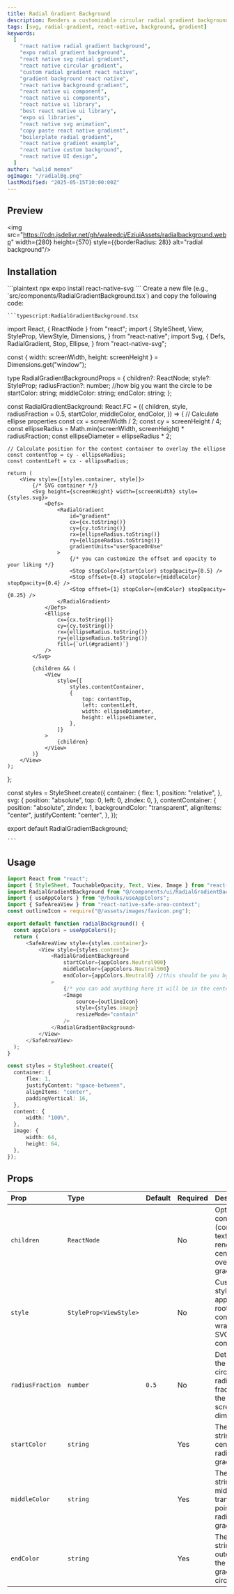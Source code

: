 ```yaml
---
title: Radial Gradient Background
description: Renders a customizable circular radial gradient background using SVG, optionally displaying children on top.
tags: [svg, radial-gradient, react-native, background, gradient]
keywords:
  [
    "react native radial gradient background",
    "expo radial gradient background",
    "react native svg radial gradient",
    "react native circular gradient",
    "custom radial gradient react native",
    "gradient background react native",
    "react native background gradient",
    "react native ui component",
    "react native ui components",
    "react native ui library",
    "best react native ui library",
    "expo ui libraries",
    "react native svg animation",
    "copy paste react native gradient",
    "boilerplate radial gradient",
    "react native gradient example",
    "react native custom background",
    "react native UI design",
  ]
author: "walid memon"
ogImage: "/radialBg.png"
lastModified: "2025-05-15T10:00:00Z"
---
```


## Preview

<img src="https://cdn.jsdelivr.net/gh/waleedcj/EziuiAssets/radialbackground.webp" width={280} height={570} style={{borderRadius: 28}} alt="radial background"/>

## Installation

  <Stepper>
  <StepperItem title="Step 1: Install react-native-svg">
      ```plaintext
    npx expo install react-native-svg
    ```
  </StepperItem>

   <StepperItem title="Step 1: Create the Gradient Component">
    Create a new file (e.g., `src/components/RadialGradientBackground.tsx`) and copy the following code:

    ```typescript:RadialGradientBackground.tsx
  import React, { ReactNode } from "react";
import {
	StyleSheet,
	View,
	StyleProp,
	ViewStyle,
	Dimensions,
} from "react-native";
import Svg, {
	Defs,
	RadialGradient,
	Stop,
	Ellipse,
} from "react-native-svg";

const { width: screenWidth, height: screenHeight } = Dimensions.get("window");

type RadialGradientBackgroundProps = {
	children?: ReactNode;
	style?: StyleProp<ViewStyle>;
	radiusFraction?: number; //how big you want the circle to be
	startColor: string;
	middleColor: string;
	endColor: string;
};

const RadialGradientBackground: React.FC<RadialGradientBackgroundProps> = ({
	children,
	style,
	radiusFraction = 0.5,
	startColor,
	middleColor,
	endColor,
}) => {
	// Calculate ellipse properties
	const cx = screenWidth / 2;
	const cy = screenHeight / 4;
	const ellipseRadius = Math.min(screenWidth, screenHeight) * radiusFraction;
	const ellipseDiameter = ellipseRadius * 2;

	// Calculate position for the content container to overlay the ellipse
	const contentTop = cy - ellipseRadius;
	const contentLeft = cx - ellipseRadius;

	return (
		<View style={[styles.container, style]}>
			{/* SVG container */}
			<Svg height={screenHeight} width={screenWidth} style={styles.svg}>
				<Defs>
					<RadialGradient
						id="gradient"
						cx={cx.toString()}
						cy={cy.toString()}
						rx={ellipseRadius.toString()}
						ry={ellipseRadius.toString()}
						gradientUnits="userSpaceOnUse"
					>
                        {/* you can customize the offset and opacity to your liking */}
						<Stop stopColor={startColor} stopOpacity={0.5} />
						<Stop offset={0.4} stopColor={middleColor} stopOpacity={0.4} />
						<Stop offset={1} stopColor={endColor} stopOpacity={0.25} />
					</RadialGradient>
				</Defs>
				<Ellipse
					cx={cx.toString()}
					cy={cy.toString()}
					rx={ellipseRadius.toString()}
					ry={ellipseRadius.toString()}
					fill={`url(#gradient)`}
				/>
			</Svg>

			{children && (
				<View
					style={[
						styles.contentContainer,
						{
							top: contentTop,
							left: contentLeft,
							width: ellipseDiameter,
							height: ellipseDiameter,
						},
					]}
				>
					{children}
				</View>
			)}
		</View>
	);
};

const styles = StyleSheet.create({
	container: {
		flex: 1,
		position: "relative",
	},
	svg: {
		position: "absolute",
		top: 0,
		left: 0,
		zIndex: 0,
	},
	contentContainer: {
		position: "absolute",
		zIndex: 1,
		backgroundColor: "transparent",
		alignItems: "center",
		justifyContent: "center",
	},
});

export default RadialGradientBackground;

    ```
  </StepperItem>
</Stepper>

## Usage


  ```typescript
import React from "react";
import { StyleSheet, TouchableOpacity, Text, View, Image } from "react-native";
import RadialGradientBackground from "@/components/ui/RadialGradientBackground";
import { useAppColors } from "@/hooks/useAppColors";
import { SafeAreaView } from "react-native-safe-area-context";
const outlineIcon = require("@/assets/images/favicon.png");

export default function radialBackground() {
	const appColors = useAppColors();
	return (
		<SafeAreaView style={styles.container}>
			<View style={styles.content}>
				<RadialGradientBackground
					startColor={appColors.Neutral900}
					middleColor={appColors.Neutral500}
					endColor={appColors.Neutral0} //this should be you bg color
				>
                    {/* you can add anything here it will be in the center of the radical background */}
					<Image
						source={outlineIcon}
						style={styles.image}
						resizeMode="contain"
					/>
				</RadialGradientBackground>
			</View>
		</SafeAreaView>
	);
}

const styles = StyleSheet.create({
	container: {
		flex: 1,
		justifyContent: "space-between",
		alignItems: "center",
		paddingVertical: 16,
	},
	content: {
		width: "100%",
	},
	image: {
		width: 64,
		height: 64,
	},
});

  ```

## Props
| Prop             | Type                   | Default | Required | Description                                                                              |
| :--------------- | :--------------------- | :------ | :------- | :--------------------------------------------------------------------------------------- |
| `children`       | `ReactNode`            |         | No       | Optional content (components, text, etc.) to render centered over the gradient area.     |
| `style`          | `StyleProp<ViewStyle>` |         | No       | Custom styles to apply to the root `View` container wrapping the SVG and content.      |
| `radiusFraction` | `number`               | `0.5`   | No       | Determines the gradient circle's radius as a fraction of the smaller screen dimension. |
| `startColor`     | `string`               |         | Yes      | The color string for the center of the radial gradient.  |
| `middleColor`    | `string`               |         | Yes      | The color string for the middle transition point of the radial gradient.                 |
| `endColor`       | `string`               |         | Yes      | The color string for the outer edge of the radial gradient circle.                       |